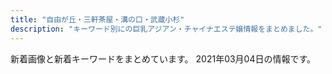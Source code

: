 ```yaml
---
title: "自由が丘・三軒茶屋・溝の口・武蔵小杉"
description: "キーワード別にの巨乳アジアン・チャイナエステ嬢情報をまとめました。"
---
```


新着画像と新着キーワードをまとめています。
2021年03月04日の情報です。

<DmmAffiliateIns />
<KeywordTable
  shops={
    [
    {
        "keywords": {},
        "img_links": [
            "http://www.miyuki.es-relax.info/images/info1.jpg",
            "http://www.miyuki.es-relax.info/images/info4.jpg",
            "http://www.miyuki.es-relax.info/images/sp01.jpg",
            "http://www.miyuki.es-relax.info/images/sp02.jpg",
            "http://www.miyuki.es-relax.info/images/yoyaku.png",
            "http://www.miyuki.es-relax.info/images/info2.jpg",
            "http://www.miyuki.es-relax.info/images/sp03.jpg",
            "http://www.miyuki.es-relax.info/gals/nana1.jpg",
            "http://www.miyuki.es-relax.info/gals/yuri1.jpg",
            "http://www.miyuki.es-relax.info/images/kp01.jpg",
            "http://www.miyuki.es-relax.info/images/info3.jpg",
            "http://www.miyuki.es-relax.info/gals/yuki1.jpg"
        ],
        "url": "http://www.miyuki.es-relax.info/",
        "station": "\u5927\u5ca1\u5c71\u99c5",
        "name": "\u30de\u30c3\u30b5\u30fc\u30b8\u306e\u66d9"
    },
    {
        "keywords": {
            "87": 8,
            "88": 8,
            "91": 8,
            "E": 8,
            "85": 8,
            "86": 8,
            "D": 32
        },
        "img_links": [
            "http://www.esthe.esraku.com/files/002.jpg",
            "http://www.esthe.esraku.com/files/001.jpg",
            "http://www.esthe.esraku.com/files/003.jpg",
            "http://www.esthe.esraku.com/images/m2.jpg",
            "http://www.esthe.esraku.com/files/004.jpg",
            "http://www.esthe.esraku.com/images/s_top_therapist.png",
            "http://www.esthe.esraku.com/images/s_pickup.png",
            "http://www.esthe.esraku.com/images/m1.jpg",
            "http://www.esthe.esraku.com/images/m6.jpg",
            "http://www.esthe.esraku.com/images/slider-img001.jpg",
            "http://www.esthe.esraku.com/images/m3.jpg",
            "http://www.esthe.esraku.com/files/005.jpg",
            "http://www.esthe.esraku.com/images/s_news.png",
            "http://www.esthe.esraku.com/images/m4.jpg",
            "http://www.esthe.esraku.com/images/slider-img002.jpg",
            "http://www.esthe.esraku.com/images/s_message.png"
        ],
        "url": "http://www.esthe.esraku.com/",
        "name": "\u53f0\u6e7e\u30a8\u30b9\u30c6",
        "station": "\u4e09\u8ed2\u8336\u5c4b\u99c5\u5357\u53e3"
    },
    {
        "station": "\u7528\u8cc0\u99c5\u6771\u53e3",
        "keywords": {
            "86": 1,
            "84": 2,
            "94": 4,
            "D": 3,
            "F": 4
        },
        "img_links": [
            "http://www.wqiowaz.site/uploads/201008/1-20100Q5550EL.jpg",
            "http://www.wqiowaz.site/uploads/200629/1-200629103204442.jpg",
            "http://www.wqiowaz.site/uploads/200914/1-200914164443K1.jpg",
            "http://www.wqiowaz.site/uploads/200629/1-200629103142X4.jpg",
            "http://www.wqiowaz.site/picture/foot01.jpg",
            "http://www.wqiowaz.site/uploads/201008/1-20100Q55522V7.jpg",
            "http://www.wqiowaz.site/uploads/200629/1-200629103104120.jpg",
            "http://www.wqiowaz.site/picture/m-head01.jpg",
            "http://www.wqiowaz.site/uploads/201008/1-20100Q55403531.jpg",
            "http://www.wqiowaz.site/picture/m-top004.jpg",
            "http://www.wqiowaz.site/uploads/200914/1-20091416442NT.jpg",
            "http://www.wqiowaz.site/uploads/200630/1-200630094H5294.jpg",
            "http://www.wqiowaz.site/picture/call.png",
            "http://www.wqiowaz.site/picture/cam-01.jpg",
            "http://www.wqiowaz.site/picture/m-top003.jpg",
            "http://www.wqiowaz.site/uploads/201008/1-20100Q5541T55.jpg",
            "http://www.wqiowaz.site/uploads/200630/1-200630094K4325.jpg"
        ],
        "url": "http://www.wqiowaz.site/",
        "name": "Sweet"
    },
    {
        "station": "\u4e8c\u5b50\u7389\u5ddd\u99c5\u897f\u53e3",
        "url": "http://chishituyop.xyz/",
        "img_links": [
            "http://chishituyop.xyz/uploads/201229/1-201229152000Y5.jpg",
            "http://chishituyop.xyz/style/images/index-miru_03.jpg",
            "http://chishituyop.xyz/uploads/210224/1-210224121444548.jpg",
            "http://chishituyop.xyz/uploads/210224/1-21022412150a42.jpg",
            "http://chishituyop.xyz/style/images/t6.jpg",
            "http://chishituyop.xyz/style/images/s-bian.png",
            "http://chishituyop.xyz/style/images/sys.jpg",
            "http://chishituyop.xyz/style/images/t4.jpg",
            "http://chishituyop.xyz/style/images/t2.png",
            "http://chishituyop.xyz/uploads/210224/1-210224121531U8.jpg",
            "http://chishituyop.xyz/style/images/nav2-sta.png",
            "http://chishituyop.xyz/style/images/t3.png",
            "http://chishituyop.xyz/style/images/index-miru_06.jpg",
            "http://chishituyop.xyz/style/images/nav-sys.jpg",
            "http://chishituyop.xyz/style/images/index-miru_18.jpg"
        ],
        "keywords": {},
        "name": "\u8d64\u30d0\u30e9"
    },
    {
        "name": "\u60a0",
        "img_links": [
            "http://in-esthe.com/you/images/botton.jpg",
            "http://cdn.dino-es.com/images/logo/468x60DinoEs.png",
            "http://in-esthe.com/you/images/mo.png",
            "http://in-esthe.com/you/images/p-4.jpg",
            "http://in-esthe.com/you/images/p-7.jpg",
            "http://in-esthe.com/you/images/p-10.jpg",
            "http://in-esthe.com/you/images/fla.jpg",
            "http://in-esthe.com/you/images/p-3.jpg",
            "http://in-esthe.com/you/images/r-1.jpg",
            "http://in-esthe.com/you/images/p-9.jpg",
            "http://in-esthe.com/you/images/p-0.jpg",
            "http://in-esthe.com/you/images/p-11.jpg",
            "http://in-esthe.com/you/images/p-5.jpg",
            "http://in-esthe.com/you/images/p-8.jpg",
            "http://in-esthe.com/you/images/r-2.jpg"
        ],
        "url": "http://in-esthe.com/you/",
        "station": "\u5b66\u82b8\u5927\u5b66\u99c5\u6771\u53e3",
        "keywords": {}
    },
    {
        "img_links": [
            "http://tanoshii.jpn.mn/photos/sites/76/2020/06/2020060701410487.jpg",
            "http://tanoshii.jpn.mn/photos/sites/76/2020/09/2020092006290275.jpg",
            "http://tanoshii.jpn.mn/photos/sites/76/2021/02/2021022603355371.jpg",
            "http://tanoshii.jpn.mn/photos/sites/76/2019/12/2019121409132447.jpg",
            "http://tanoshii.jpn.mn/photos/sites/76/2020/01/2020011710434680.jpg",
            "http://tanoshii.jpn.mn/photos/sites/76/2020/09/2020090803135392.jpg",
            "http://tanoshii.jpn.mn/photos/sites/76/2019/12/2019121409132234.jpg",
            "http://tanoshii.jpn.mn/photos/sites/76/2019/12/2019121409132141.jpg",
            "http://tanoshii.jpn.mn/photos/sites/76/2020/04/2020040401245819.jpg",
            "http://tanoshii.jpn.mn/images/info2.jpg",
            "http://tanoshii.jpn.mn/photos/sites/76/2021/01/2021012605370415.jpg",
            "http://tanoshii.jpn.mn/photos/sites/76/2020/11/2020110307113062.jpg",
            "http://tanoshii.jpn.mn/photos/sites/76/2020/06/2020061605184059.jpg",
            "http://tanoshii.jpn.mn/photos/sites/76/2020/04/2020041703571830.jpg",
            "http://tanoshii.jpn.mn/photos/sites/76/2020/02/2020022603283463.jpg",
            "http://tanoshii.jpn.mn/photos/sites/76/2020/09/2020093003412015.jpg",
            "http://tanoshii.jpn.mn/photos/sites/76/2020/12/2020121807285563.jpg",
            "http://tanoshii.jpn.mn/photos/sites/76/2020/09/2020090307211283.jpg",
            "http://tanoshii.jpn.mn/images/link_nav04.jpg",
            "http://tanoshii.jpn.mn/photos/sites/76/2019/12/201912280133413.jpg",
            "http://tanoshii.jpn.mn/photos/sites/76/2020/01/2020010206122496.jpg",
            "http://tanoshii.jpn.mn/photos/sites/76/2019/12/2019121409132124.jpg",
            "http://tanoshii.jpn.mn/photos/sites/76/2020/01/2020011207465264.jpg",
            "http://tanoshii.jpn.mn/photos/sites/76/2020/11/2020112902000038.jpg",
            "http://tanoshii.jpn.mn/photos/sites/76/2020/09/2020093003412655.jpg",
            "http://tanoshii.jpn.mn/photos/sites/76/2020/12/202012060340027.jpg",
            "http://tanoshii.jpn.mn/images/top_slider01.jpg",
            "http://tanoshii.jpn.mn/photos/sites/76/2021/01/2021011304151051.jpg",
            "http://tanoshii.jpn.mn/photos/sites/76/2020/08/2020082903370364.jpg",
            "http://tanoshii.jpn.mn/images/side_tel.jpg",
            "http://tanoshii.jpn.mn/photos/sites/76/2020/01/2020012908322311.jpg",
            "http://tanoshii.jpn.mn/photos/sites/76/2020/12/2020122205012857.jpg",
            "http://tanoshii.jpn.mn/images/info1.jpg",
            "http://tanoshii.jpn.mn/photos/sites/76/2020/12/2020122501502779.jpg",
            "http://tanoshii.jpn.mn/photos/sites/76/2021/02/2021020904591631.jpg",
            "http://tanoshii.jpn.mn/photos/sites/76/2020/11/2020111603281212.jpg",
            "http://tanoshii.jpn.mn/images/sp_top.jpg",
            "http://tanoshii.jpn.mn/photos/sites/76/2020/05/2020052603000346.jpg",
            "http://tanoshii.jpn.mn/images/link_nav03.jpg",
            "http://tanoshii.jpn.mn/images/side_link.jpg",
            "http://tanoshii.jpn.mn/photos/sites/76/2020/01/2020011207465354.jpg",
            "http://tanoshii.jpn.mn/images/link_nav05.jpg",
            "http://tanoshii.jpn.mn/images/top_slider02.jpg",
            "http://tanoshii.jpn.mn/images/side_mobile.jpg",
            "http://tanoshii.jpn.mn/images/info3.jpg",
            "http://tanoshii.jpn.mn/photos/sites/76/2020/03/202003090333270.jpg",
            "http://tanoshii.jpn.mn/photos/sites/76/2020/05/2020051702012070.jpg",
            "http://tanoshii.jpn.mn/photos/sites/76/2020/07/2020071004194210.jpg",
            "http://tanoshii.jpn.mn/photos/sites/76/2020/08/2020081201584255.jpg",
            "http://tanoshii.jpn.mn/photos/sites/76/2019/12/2019121409131966.jpg",
            "http://tanoshii.jpn.mn/photos/sites/76/2020/12/2020120904423083.jpg",
            "http://tanoshii.jpn.mn/photos/sites/76/2020/10/2020102803545189.jpg",
            "http://tanoshii.jpn.mn/photos/sites/76/2020/05/2020052603000177.jpg",
            "http://tanoshii.jpn.mn/photos/sites/76/2020/11/2020112407093420.jpg",
            "http://tanoshii.jpn.mn/photos/sites/76/2020/01/2020012603560666.jpg",
            "http://tanoshii.jpn.mn/photos/sites/76/2020/10/2020101305315556.jpg",
            "http://tanoshii.jpn.mn/photos/sites/76/2021/02/2021022304124724.jpg",
            "http://tanoshii.jpn.mn/photos/sites/76/2020/02/2020020601144618.jpg",
            "http://tanoshii.jpn.mn/images/link_nav01.jpg",
            "http://tanoshii.jpn.mn/photos/sites/76/2020/09/2020090800560727.jpg",
            "http://tanoshii.jpn.mn/photos/sites/76/2021/01/2021012605371183.jpg",
            "http://tanoshii.jpn.mn/images/top.png",
            "http://tanoshii.jpn.mn/photos/sites/76/2021/01/2021011304145677.jpg",
            "http://tanoshii.jpn.mn/photos/sites/76/2019/12/201912140913237.jpg",
            "http://tanoshii.jpn.mn/photos/sites/76/2020/03/2020032803325898.jpg",
            "http://tanoshii.jpn.mn/images/link_nav02.jpg",
            "http://tanoshii.jpn.mn/photos/sites/76/2020/05/2020052603000345.jpg",
            "http://tanoshii.jpn.mn/photos/sites/76/2020/12/202012240922577.jpg",
            "http://tanoshii.jpn.mn/photos/sites/76/2020/08/2020080507421162.jpg",
            "http://tanoshii.jpn.mn/photos/sites/76/2020/12/2020120901212835.jpg",
            "http://tanoshii.jpn.mn/images/link_nav07.jpg",
            "http://tanoshii.jpn.mn/photos/sites/76/2021/01/2021010305174759.jpg",
            "http://tanoshii.jpn.mn/photos/sites/76/2020/12/2020120904441346.jpg",
            "http://tanoshii.jpn.mn/images/link_nav06.jpg",
            "http://tanoshii.jpn.mn/photos/sites/76/2019/12/2019122801334276.jpg",
            "http://tanoshii.jpn.mn/photos/sites/76/2020/03/202003280333063.jpg",
            "http://tanoshii.jpn.mn/photos/sites/76/2020/01/2020012603561216.jpg",
            "http://tanoshii.jpn.mn/images/ico01.png"
        ],
        "station": "\u4e8c\u5b50\u7389\u5ddd\u99c5\u897f\u53e3",
        "name": "\u697d\u3057\u3044",
        "keywords": {
            "86": 7,
            "D": 15,
            "83": 2,
            "85": 4,
            "82": 2,
            "E": 12,
            "93": 1,
            "84": 2,
            "C": 6,
            "87": 10,
            "88": 3,
            "89": 2
        },
        "url": "http://tanoshii.jpn.mn/"
    },
    {
        "name": "\u30d6\u30eb\u30fc\u30d9\u30ea\u30fc",
        "img_links": [
            "http://b-berry.work/staff/mona.jpg",
            "http://b-berry.work/images/rec1.jpg",
            "http://b-berry.work/images/interior_t.jpg",
            "http://b-berry.work/img/mona1.jpg",
            "http://b-berry.work/images/tg.jpg",
            "http://b-berry.work/images/rec2.jpg",
            "http://b-berry.work/images/2.jpg",
            "http://b-berry.work/img/maya1.jpg",
            "http://b-berry.work/images/sys.jpg",
            "http://b-berry.work/images/3.jpg",
            "http://b-berry.work/images/ac2.jpg",
            "http://b-berry.work/images/1.jpg",
            "http://b-berry.work/images/int1.jpg",
            "http://b-berry.work/images/int2.jpg",
            "http://b-berry.work/staff/yuri.jpg",
            "http://b-berry.work/images/head.jpg",
            "http://b-berry.work/staff/maya.jpg",
            "http://b-berry.work/images/s1.png",
            "http://b-berry.work/images/news.jpg",
            "http://b-berry.work/images/ac1.jpg",
            "http://b-berry.work/images/staff_t.jpg",
            "http://b-berry.work/img/yuri1.jpg"
        ],
        "station": "\u81ea\u7531\u304c\u4e18\u99c5\u5317\u53e3",
        "url": "http://b-berry.work/",
        "keywords": {}
    },
    {
        "img_links": [
            "http://www.brilliance.mesthe.com/images/s3.jpg",
            "http://www.brilliance.mesthe.com/images/main_top.png",
            "http://www.brilliance.mesthe.com/images/new3.png",
            "http://www.brilliance.mesthe.com/images/shop/shop04.jpg",
            "http://www.brilliance.mesthe.com/images/zi_staff.png",
            "http://www.brilliance.mesthe.com/files/004-02.jpg",
            "http://www.brilliance.mesthe.com/files/001-03.jpg",
            "http://www.brilliance.mesthe.com/images/s1.jpg",
            "http://www.brilliance.mesthe.com/images/main_bottom.png",
            "http://www.brilliance.mesthe.com/files/003-02.jpg",
            "http://www.brilliance.mesthe.com/images/s2.jpg",
            "http://www.brilliance.mesthe.com/files/004.jpg",
            "http://www.brilliance.mesthe.com/files/002-02.jpg",
            "http://www.brilliance.mesthe.com/images/shop/shop02.jpg",
            "http://www.brilliance.mesthe.com/images/tel.png",
            "http://www.brilliance.mesthe.com/images/pick.png",
            "http://www.brilliance.mesthe.com/files/001-02.jpg",
            "http://www.brilliance.mesthe.com/images/shop/shop01.jpg",
            "http://www.brilliance.mesthe.com/images/maga.jpg",
            "http://www.brilliance.mesthe.com/images/shop/shop03.jpg",
            "http://www.brilliance.mesthe.com/files/005-03.jpg",
            "http://www.brilliance.mesthe.com/files/003.jpg",
            "http://www.brilliance.mesthe.com/files/001.jpg",
            "http://www.brilliance.mesthe.com/files/004-03.jpg",
            "http://www.brilliance.mesthe.com/files/003-03.jpg",
            "http://www.brilliance.mesthe.com/files/002.jpg",
            "http://www.brilliance.mesthe.com/images/xian.png",
            "http://www.brilliance.mesthe.com/files/002-03.jpg",
            "http://www.brilliance.mesthe.com/images/service.png",
            "http://www.brilliance.mesthe.com/images/infotiao1.jpg",
            "http://www.brilliance.mesthe.com/images/new1.png",
            "http://www.brilliance.mesthe.com/files/005-02.jpg",
            "http://www.brilliance.mesthe.com/files/005.jpg",
            "http://www.brilliance.mesthe.com/images/zi_massage.png"
        ],
        "station": "\u4e09\u8ed2\u8336\u5c4b\u99c5\u4e16\u7530\u8c37\u901a\u308a\u53e3",
        "url": "http://www.brilliance.mesthe.com/",
        "keywords": {
            "87": 1,
            "C": 2,
            "86": 2,
            "85": 2,
            "D": 3
        },
        "name": "\u30d6\u30ea\u30ea\u30a2\u30f3\u30b9"
    },
    {
        "img_links": [
            "http://treat-msg.com/staff/miyo/01.jpg",
            "http://treat-msg.com/staff/saki/01mb.jpg",
            "http://treat-msg.com/staff/chinatu/01.jpg",
            "http://treat-msg.com/staff/miyo/01mb.jpg",
            "http://treat-msg.com/staff/noa/01.jpg",
            "http://treat-msg.com/img/mainhd.jpg",
            "http://treat-msg.com/staff/rumi/01.jpg",
            "http://treat-msg.com/img/shop/msg.png",
            "http://treat-msg.com/img/access/road1.jpg",
            "http://treat-msg.com/img/access/road6.jpg",
            "http://treat-msg.com/staff/mei/01mb.jpg",
            "http://treat-msg.com/staff/riri/01.jpg",
            "http://treat-msg.com/img/access/road4.jpg",
            "http://treat-msg.com/staff/saki/01.jpg",
            "http://treat-msg.com/pic/corona.jpg",
            "http://treat-msg.com/img/access/road5.jpg",
            "http://treat-msg.com/staff/riri/01mb.jpg",
            "http://treat-msg.com/staff/rumi/01mb.jpg",
            "http://treat-msg.com/img/head.png",
            "http://treat-msg.com/staff/chinatu/01mb.jpg",
            "http://treat-msg.com/staff/kaori/01.jpg",
            "http://treat-msg.com/img/foot.png",
            "http://treat-msg.com/staff/noa/01mb.jpg",
            "http://treat-msg.com/staff/kaori/01mb.jpg",
            "http://treat-msg.com/img/ttl_staff.jpg",
            "http://treat-msg.com/img/access/road2.jpg",
            "http://treat-msg.com/img/access/road3.jpg",
            "http://treat-msg.com/img/access/roaddm.png",
            "http://treat-msg.com/staff/mei/01.jpg",
            "http://treat-msg.com/img/mainft.jpg"
        ],
        "keywords": {},
        "name": "\u5b89\u5fc3\u5802",
        "station": "\u99d2\u6ca2\u5927\u5b66\u99c5\u99d2\u6ca2\u516c\u5712\u53e3",
        "url": "http://treat-msg.com/"
    },
    {
        "keywords": {},
        "station": "\u81ea\u7531\u304c\u4e18\u99c5\u5317\u53e3",
        "img_links": [
            "http://www.es-flower.link/sp/images/head.png",
            "http://www.es-flower.link/sp/images/5.jpg",
            "http://www.es-flower.link/sp/images/2.jpg",
            "http://www.es-flower.link/sp/menu/staff.jpg",
            "http://www.es-flower.link/sp/images/int1.jpg",
            "http://www.es-flower.link/sp/images/staff_t.jpg",
            "http://www.es-flower.link/images/news.jpg",
            "http://www.es-flower.link/sp/images/newsb.png",
            "http://www.es-flower.link/sp/images/top.jpg",
            "http://www.es-flower.link/images/rec1.png",
            "http://www.es-flower.link/sp/images/tel.jpg",
            "http://www.es-flower.link/images/3.jpg",
            "http://www.es-flower.link/sp/images/rec1.jpg",
            "http://www.es-flower.link/sp/images/ac1.jpg",
            "http://www.es-flower.link/images/2.jpg",
            "http://www.es-flower.link/sp/images/4.jpg",
            "http://www.es-flower.link/sp/images/3.jpg",
            "http://www.es-flower.link/images/int2.png",
            "http://www.es-flower.link/images/sm.jpg",
            "http://www.es-flower.link/sp/images/1.jpg",
            "http://www.es-flower.link/img/mizuki1.jpg",
            "http://www.es-flower.link/sp/img/nene1.jpg",
            "http://www.es-flower.link/img/koyuki1.jpg",
            "http://www.es-flower.link/sp/img/huyumi1.jpg",
            "http://www.es-flower.link/images/staff_t.jpg",
            "http://www.es-flower.link/images/head.jpg",
            "http://www.es-flower.link/sp/images/pc.jpg",
            "http://www.es-flower.link/sp/images/6.jpg",
            "http://www.es-flower.link/images/mobile.jpg",
            "http://www.es-flower.link/sp/menu/interior.jpg",
            "http://www.es-flower.link/images/rec2.jpg",
            "http://www.es-flower.link/images/int1.png",
            "http://www.es-flower.link/sp/img/arisa1.jpg",
            "http://www.es-flower.link/images/6.jpg",
            "http://www.es-flower.link/images/4.jpg",
            "http://www.es-flower.link/sp/images/time.jpg",
            "http://www.es-flower.link/img/huyumi1.jpg",
            "http://www.es-flower.link/img/nene1.jpg",
            "http://www.es-flower.link/sp/images/interior_t.jpg",
            "http://www.es-flower.link/sp/images/news.jpg",
            "http://www.es-flower.link/sp/images/rec3.jpg",
            "http://www.es-flower.link/images/interior_t.jpg",
            "http://www.es-flower.link/sp/img/koyuki1.jpg",
            "http://www.es-flower.link/sp/images/int2.jpg",
            "http://www.es-flower.link/sp/images/footer.jpg",
            "http://www.es-flower.link/images/info.jpg",
            "http://www.es-flower.link/sp/img/mizuki1.jpg",
            "http://www.es-flower.link/sp/images/sisu.jpg",
            "http://www.es-flower.link/sp/images/sys1.jpg",
            "http://www.es-flower.link/img/arisa1.jpg",
            "http://www.es-flower.link/images/1.jpg",
            "http://www.es-flower.link/images/ta.jpg",
            "http://www.es-flower.link/sp/images/sisu_t.jpg",
            "http://www.es-flower.link/sp/images/sys2.jpg",
            "http://www.es-flower.link/sp/menu/top.jpg",
            "http://www.es-flower.link/sp/images/sys3.jpg",
            "http://www.es-flower.link/sp/images/rec2.jpg",
            "http://www.es-flower.link/images/5.jpg",
            "http://www.es-flower.link/images/sys.png",
            "http://www.es-flower.link/img/yume1.jpg",
            "http://www.es-flower.link/sp/img/yume1.jpg"
        ],
        "name": "\u6625\u306e\u604b",
        "url": "http://www.es-flower.link/"
    },
    {
        "img_links": [
            "http://www.gekabijin.mensest.com/images/rsubt6.png",
            "http://www.gekabijin.mensest.com/images/m3.jpg",
            "http://www.gekabijin.mensest.com/files/001.jpg",
            "http://www.gekabijin.mensest.com/images/rsubt5.png",
            "http://www.gekabijin.mensest.com/files/001-02.jpg",
            "http://www.gekabijin.mensest.com/files/004.jpg",
            "http://www.gekabijin.mensest.com/files/002-02.jpg",
            "http://www.gekabijin.mensest.com/images/ico01.png",
            "http://www.gekabijin.mensest.com/images/pagetop.png",
            "http://www.gekabijin.mensest.com/images/rsubt4.png",
            "http://www.gekabijin.mensest.com/images/rsubt7.png",
            "http://www.gekabijin.mensest.com/images/top_sp_slider01.jpg",
            "http://www.gekabijin.mensest.com/images/pic_girl01.jpg",
            "http://www.gekabijin.mensest.com/images/rsubt1.png",
            "http://www.gekabijin.mensest.com/images/rsubt2.png",
            "http://www.gekabijin.mensest.com/files/002.jpg",
            "http://www.gekabijin.mensest.com/images/m2.jpg",
            "http://www.gekabijin.mensest.com/images/m1.jpg",
            "http://www.gekabijin.mensest.com/files/003.jpg",
            "http://www.gekabijin.mensest.com/images/rsubt3.png",
            "http://www.gekabijin.mensest.com/files/003-02.jpg",
            "http://www.gekabijin.mensest.com/files/004-02.jpg",
            "http://www.gekabijin.mensest.com/images/m4.jpg",
            "http://www.gekabijin.mensest.com/images/m6.jpg"
        ],
        "station": "\u4e09\u8ed2\u8336\u5c4b\u99c5\u5317\u53e3B",
        "name": "\u6708\u4e0b\u7f8e\u4eba",
        "url": "http://www.gekabijin.mensest.com/",
        "keywords": {
            "87": 12,
            "86": 4,
            "D": 16
        }
    },
    {
        "url": "http://ms-shinraku.com/",
        "station": "\u5b66\u82b8\u5927\u5b66\u99c5\u6771\u53e3",
        "img_links": [
            "http://ms-shinraku.com/pic/topimg2.jpg",
            "http://ms-shinraku.com/pic/topimg1.jpg",
            "http://ms-shinraku.com/img/ttl_staff.png",
            "http://ms-shinraku.com/staff/momoka/01.jpg",
            "http://ms-shinraku.com/staff/yuki/01.jpg",
            "http://ms-shinraku.com/i/files/homeimg.jpg",
            "http://ms-shinraku.com/staff/ayumi/01.jpg",
            "http://ms-shinraku.com/pic/head.jpg",
            "http://ms-shinraku.com/staff/kanako/01.jpg",
            "http://ms-shinraku.com/img/foot.png",
            "http://ms-shinraku.com/staff/mari/01.jpg",
            "http://ms-shinraku.com/staff/ran/01.jpg"
        ],
        "name": "\u5fc3\u697d",
        "keywords": {
            "C": 2
        }
    },
    {
        "station": "\u4e8c\u5b50\u7389\u5ddd\u99c5\u897f\u53e3",
        "name": "Pink Girl",
        "url": "http://pink.estheya.com/",
        "img_links": [
            "http://pink.estheya.com/css/baner.jpg",
            "http://pink.estheya.com/css/nav/nav-005.jpg",
            "http://pink.estheya.com/css/nav/nav-002.jpg",
            "http://pink.estheya.com/css/head01.jpg",
            "http://pink.estheya.com/css/nav/nav-001.jpg",
            "http://pink.estheya.com/css/head.jpg",
            "http://pink.estheya.com/css/nav/nav-003.jpg",
            "http://pink.estheya.com/css/staff/staff01.jpg",
            "http://pink.estheya.com/css/01.jpg",
            "http://pink.estheya.com/css/foot-tel.png",
            "http://pink.estheya.com/css/osusume02.jpg",
            "http://pink.estheya.com/css/staff/staff02.jpg",
            "http://pink.estheya.com/css/top-right002.jpg",
            "http://pink.estheya.com/css/staff/staff03.jpg",
            "http://pink.estheya.com/css/nav/nav-004.jpg",
            "http://pink.estheya.com/css/nav/nav-006.jpg"
        ],
        "keywords": {
            "89": 1,
            "88": 1,
            "D": 1,
            "92": 1,
            "E": 2
        }
    },
    {
        "keywords": {
            "86": 5,
            "D": 6,
            "84": 1,
            "87": 2,
            "E": 1,
            "C": 17
        },
        "url": "http://kagayaki.jpn.cm/",
        "station": "\u4e09\u8ed2\u8336\u5c4b\u99c5\u5317\u53e3",
        "img_links": [
            "http://kagayaki.jpn.cm/images/mobile2.jpg",
            "http://kagayaki.jpn.cm/photos/sites/35/2016/08/staff3.jpg",
            "http://kagayaki.jpn.cm/images/end1.jpg",
            "http://kagayaki.jpn.cm/photos/sites/35/2016/09/637893871729784570.jpg",
            "http://kagayaki.jpn.cm/images/room6.jpg",
            "http://kagayaki.jpn.cm/images/girl-z1.jpg",
            "http://kagayaki.jpn.cm/images/room2.jpg",
            "http://kagayaki.jpn.cm/photos/sites/35/2020/10/2020100418535814.jpg",
            "http://kagayaki.jpn.cm/photos/sites/35/2016/11/1.jpg",
            "http://kagayaki.jpn.cm/images/room4.jpg",
            "http://kagayaki.jpn.cm/images/room1.jpg",
            "http://kagayaki.jpn.cm/images/staff_line.png",
            "http://kagayaki.jpn.cm/images/bj3.png",
            "http://kagayaki.jpn.cm/photos/sites/35/2016/08/staff32.jpg",
            "http://kagayaki.jpn.cm/images/room3.jpg",
            "http://kagayaki.jpn.cm/images/mobile.jpg",
            "http://kagayaki.jpn.cm/images/staff0.jpg",
            "http://kagayaki.jpn.cm/photos/sites/35/2016/11/12.jpg",
            "http://kagayaki.jpn.cm/photos/sites/35/2019/09/2019092518230998.jpg",
            "http://kagayaki.jpn.cm/images/top.jpg",
            "http://kagayaki.jpn.cm/photos/sites/35/2017/11/2017110107513579.jpg",
            "http://kagayaki.jpn.cm/images/girl-z2.jpg",
            "http://kagayaki.jpn.cm/images/room5.jpg",
            "http://kagayaki.jpn.cm/photos/sites/35/2016/11/11.jpg"
        ],
        "name": "\u661f\u306e\u8f1d\u304d"
    },
    {
        "keywords": {
            "84": 6,
            "C": 3,
            "\u30bb\u30af\u30b7\u30fc": 1,
            "88": 3,
            "86": 12,
            "D": 18,
            "85": 9
        },
        "img_links": [
            "http://www.jojo.mensnv.com/files/001-03.jpg",
            "http://www.jojo.mensnv.com/images/tel.png",
            "http://www.jojo.mensnv.com/files/014.jpg",
            "http://www.jojo.mensnv.com/files/009.jpg",
            "http://www.jojo.mensnv.com/files/001-02.jpg",
            "http://www.jojo.mensnv.com/files/007.jpg",
            "http://www.jojo.mensnv.com/images/slider/01.jpg",
            "http://www.jojo.mensnv.com/files/001.jpg",
            "http://www.jojo.mensnv.com/files/003-03.jpg",
            "http://www.jojo.mensnv.com/files/009-02.jpg",
            "http://www.jojo.mensnv.com/files/005.jpg",
            "http://www.jojo.mensnv.com/images/slider/02.jpg",
            "http://www.jojo.mensnv.com/files/004-03.jpg",
            "http://www.jojo.mensnv.com/images/showCover.png",
            "http://www.jojo.mensnv.com/files/002-03.jpg",
            "http://www.jojo.mensnv.com/files/013.jpg",
            "http://www.jojo.mensnv.com/files/010-03.jpg",
            "http://www.jojo.mensnv.com/files/006-03.jpg",
            "http://www.jojo.mensnv.com/files/004.jpg",
            "http://www.jojo.mensnv.com/files/012-03.jpg",
            "http://www.jojo.mensnv.com/files/005-02.jpg",
            "http://www.jojo.mensnv.com/files/010-02.jpg",
            "http://www.jojo.mensnv.com/images/coverGirlParts.png",
            "http://www.jojo.mensnv.com/files/012-02.jpg",
            "http://www.jojo.mensnv.com/files/014-02.jpg",
            "http://www.jojo.mensnv.com/files/007-03.jpg",
            "http://www.jojo.mensnv.com/images/mobile.jpg",
            "http://www.jojo.mensnv.com/files/014-03.jpg",
            "http://www.jojo.mensnv.com/files/002-02.jpg",
            "http://www.jojo.mensnv.com/files/009-03.jpg",
            "http://www.jojo.mensnv.com/files/005-03.jpg",
            "http://www.jojo.mensnv.com/images/backlistbtn.png",
            "http://www.jojo.mensnv.com/files/003.jpg",
            "http://www.jojo.mensnv.com/files/010.jpg",
            "http://www.jojo.mensnv.com/files/004-02.jpg",
            "http://www.jojo.mensnv.com/images/slider/03.jpg",
            "http://www.jojo.mensnv.com/files/013-03.jpg",
            "http://www.jojo.mensnv.com/files/007-02.jpg",
            "http://www.jojo.mensnv.com/files/003-02.jpg",
            "http://www.jojo.mensnv.com/files/012.jpg",
            "http://www.jojo.mensnv.com/files/006.jpg",
            "http://www.jojo.mensnv.com/files/013-02.jpg",
            "http://www.jojo.mensnv.com/files/011.jpg",
            "http://www.jojo.mensnv.com/files/011-02.jpg",
            "http://www.jojo.mensnv.com/files/006-02.jpg",
            "http://www.jojo.mensnv.com/files/002.jpg",
            "http://www.jojo.mensnv.com/files/011-03.jpg"
        ],
        "station": "\u4e09\u8ed2\u8336\u5c4b\u99c5\u5357\u53e3",
        "url": "http://www.jojo.mensnv.com/",
        "name": "JoJo"
    },
    {
        "name": "\u697d\u697d\u5c4b",
        "station": "\u81ea\u7531\u304c\u4e18\u99c5\u5357\u53e3",
        "img_links": [
            "http://ms-rlx.com/staff/momo/01mb.jpg",
            "http://ms-rlx.com/staff/ringo/01.jpg",
            "http://ms-rlx.com/staff/milk/01.jpg",
            "http://ms-rlx.com/pic/head.png",
            "http://ms-rlx.com/img/access/road01.jpg",
            "http://ms-rlx.com/img/ttl_tnew.png",
            "http://ms-rlx.com/img/msgbtn.png",
            "http://ms-rlx.com/img/ttl_concept.png",
            "http://ms-rlx.com/staff/momo/01.jpg",
            "http://ms-rlx.com/staff/ruri/01.jpg",
            "http://ms-rlx.com/img/ttl_rec.png",
            "http://ms-rlx.com/img/ttl_mobile.png",
            "http://ms-rlx.com/staff/sachan/01mb.jpg",
            "http://ms-rlx.com/staff/ruri/01mb.jpg",
            "http://ms-rlx.com/img/access/road02.jpg",
            "http://ms-rlx.com/staff/sachan/01.jpg",
            "http://ms-rlx.com/img/ttl_staff.png",
            "http://ms-rlx.com/staff/milk/01mb.jpg",
            "http://ms-rlx.com/img/access/road03.jpg",
            "http://ms-rlx.com/img/youtube.jpg",
            "http://ms-rlx.com/img/att.png",
            "http://ms-rlx.com/staff/ringo/01mb.jpg",
            "http://ms-rlx.com/i/files/homeimg.jpg"
        ],
        "url": "http://ms-rlx.com/",
        "keywords": {
            "C": 14
        }
    },
    {
        "img_links": [
            "http://annex-jp.info/images/riri.jpg",
            "http://www.annex-jp.info/i/img/yoho.jpg",
            "http://annex-jp.info/images/nana.jpg",
            "http://www.annex-jp.info/i/img/nana.jpg",
            "http://www.annex-jp.info/i/img/riri.jpg",
            "http://annex-jp.info/images/info.png",
            "http://www.annex-jp.info/i/img/mari.jpg",
            "http://annex-jp.info/images/mayumi.jpg",
            "http://annex-jp.info/images/yoho.jpg",
            "http://annex-jp.info/images/sayuri.jpg",
            "http://www.annex-jp.info/i/img/mayumi.jpg",
            "http://annex-jp.info/images/mari.jpg",
            "http://www.annex-jp.info/i/img/sayuri.jpg",
            "http://annex-jp.info/images/kp-info.jpg"
        ],
        "station": "\u81ea\u7531\u304c\u4e18\u99c5\u5317\u53e3",
        "keywords": {},
        "url": "http://annex-jp.info/",
        "name": "\u305f\u3093\u307d\u307d"
    },
    {
        "name": "Clair \uff5e\u30af\u30ec\u30fc\u30eb\uff5e",
        "keywords": {
            "D": 4,
            "E": 2,
            "C": 4
        },
        "img_links": [
            "http://clair.work/staff/humi1.jpg",
            "http://clair.work/images/recruit/point_09.png",
            "http://clair.work/staff/humi2.jpg",
            "http://clair.work/images/icon_ranking_02.png",
            "http://clair.work/images/trigger.jpg",
            "http://clair.work/images/recruit/point_08.png",
            "http://clair.work/images/recruit/nagare_06.png",
            "http://clair.work/images/recruit/nagare_02.jpg",
            "http://clair.work/images/recruit/point_05.png",
            "http://clair.work/images/recruit/message_03.png",
            "http://clair.work/images/icon_ranking_01.png",
            "http://clair.work/staff/kasumi1.jpg",
            "http://clair.work/images/recruit/nagare_03.jpg",
            "http://clair.work/images/mainvisual_02_s.jpg",
            "http://clair.work/images/recruit/nagare_05.png",
            "http://clair.work/staff/ayaka1.jpg",
            "http://clair.work/images/sw_home.png",
            "http://clair.work/staff/yua1.jpg",
            "http://clair.work/images/head_interior.jpg",
            "http://clair.work/images/recruit/nagare_07.png",
            "http://clair.work/images/icon_new.png",
            "http://clair.work/images/no_image.jpg",
            "http://clair.work/images/icon_ranking_03.png",
            "http://clair.work/images/recruit/req_03.jpg",
            "http://clair.work/images/recruit/point_03.png",
            "http://clair.work/images/recruit/nagare_01.jpg",
            "http://clair.work/images/recruit/point_04.png",
            "http://clair.work/images/icon_ranking_05.png",
            "http://clair.work/images/icon_ranking_04.png",
            "http://clair.work/images/head_therapist.jpg",
            "http://clair.work/images/sw_tel.png",
            "http://clair.work/staff/mayu1.jpg",
            "http://clair.work/images/recruit/point_06.png",
            "http://clair.work/images/mainvisual_02.jpg",
            "http://clair.work/images/mainvisual_01.jpg",
            "http://clair.work/images/recruit/sp_mainvisual.jpg",
            "http://clair.work/images/mainvisual_01_s.jpg",
            "http://clair.work/images/recruit/point_07.png"
        ],
        "station": "\u5b66\u82b8\u5927\u5b66\u99c5\u897f\u53e3",
        "url": "http://clair.work/"
    },
    {
        "img_links": [],
        "station": "\u4e8c\u5b50\u7389\u5ddd\u99c5",
        "name": "For You",
        "keywords": {},
        "url": "https://fy.uouono.com"
    },
    {
        "url": "http://www.sakura.esraku.com/",
        "station": "\u90fd\u7acb\u5927\u5b66\u99c5",
        "name": "\u685c",
        "keywords": {
            "C": 24,
            "\u30bb\u30af\u30b7\u30fc": 1,
            "D": 20,
            "87": 18
        },
        "img_links": [
            "http://www.sakura.esraku.com/photo_news/upimg/5052160124f368954b_0.jpg",
            "http://www.sakura.esraku.com/photo_news/upimg/2782560336f9978bfe_0.jpg",
            "http://www.sakura.esraku.com/photo_news/upimg/60714603da7cfa04c2_0.jpg",
            "http://www.sakura.esraku.com/images/s_link.jpg",
            "http://www.sakura.esraku.com/images/s_staff.jpg",
            "http://www.sakura.esraku.com/photo_news/upimg/192295fbde78dddd71_0.jpg",
            "http://www.sakura.esraku.com/files/002.jpg",
            "http://www.sakura.esraku.com/files/007.jpg",
            "http://www.sakura.esraku.com/files/011.jpg",
            "http://www.sakura.esraku.com/photo_news/upimg/921745f718627cc259_0.jpg",
            "http://www.sakura.esraku.com/files/003.jpg",
            "http://www.sakura.esraku.com/photo_news/upimg/282545f76dfd1996d7_0.jpg",
            "http://www.sakura.esraku.com/files/012.jpg",
            "http://www.sakura.esraku.com/files/009.jpg",
            "http://www.sakura.esraku.com/images/top.png",
            "http://www.sakura.esraku.com/photo_news/upimg/508775f63081046140_0.jpg",
            "http://www.sakura.esraku.com/files/001.jpg",
            "http://www.sakura.esraku.com/files/005.jpg",
            "http://www.sakura.esraku.com/files/004.jpg",
            "http://www.sakura.esraku.com/files/006.jpg",
            "http://www.sakura.esraku.com/photo_news/upimg/221315f853e86bfad8_0.jpg",
            "http://www.sakura.esraku.com/files/010.jpg",
            "http://www.sakura.esraku.com/images/mobile.jpg",
            "http://www.sakura.esraku.com/images/lineyoyaku.jpg",
            "http://www.sakura.esraku.com/files/008.jpg"
        ]
    }
]
}
/>
<DmmAffiliateScript />

